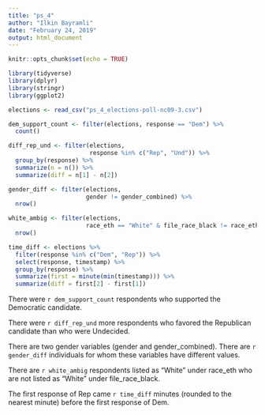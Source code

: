 ```yaml
---
title: "ps_4"
author: "Ilkin Bayramli"
date: "February 24, 2019"
output: html_document
---
```


```r
knitr::opts_chunk$set(echo = TRUE)
```

```r
library(tidyverse)
library(dplyr)
library(stringr)
library(ggplot2)
```

```r
elections <- read_csv("ps_4_elections-poll-nc09-3.csv")

dem_support_count <- filter(elections, response == "Dem") %>% 
  count()

diff_rep_und <- filter(elections,
                       response %in% c("Rep", "Und")) %>%
  group_by(response) %>%
  summarize(n = n()) %>% 
  summarize(diff = n[1] - n[2])

gender_diff <- filter(elections, 
                      gender != gender_combined) %>% 
  nrow()

white_ambig <- filter(elections, 
                      race_eth == "White" & file_race_black != race_eth) %>%
  nrow()

time_diff <- elections %>% 
  filter(response %in% c("Dem", "Rep")) %>%
  select(response, timestamp) %>% 
  group_by(response) %>%
  summarize(first = minute(min(timestamp))) %>%
  summarize(diff = first[2] - first[1])
```


There were `r dem_support_count` respondents who supported the Democratic candidate.

There were `r diff_rep_und` more respondents who favored the Republican candidate than who were Undecided.

There are two gender variables (gender and gender_combined). There are `r gender_diff` individuals for whom these
variables have different values.

There are `r white_ambig` respondents listed as “White” under race_eth who are not listed as “White” under file_race_black.

The first response of Rep came `r time_diff` minutes (rounded to the nearest minute) before the first response of Dem.